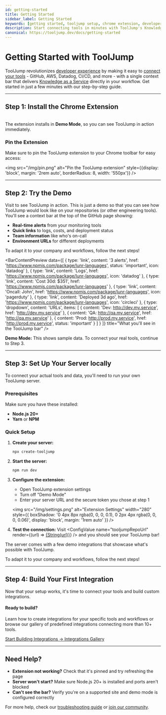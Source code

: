 ```yaml
---
id: getting-started
title: Getting Started
sidebar_label: Getting Started
keywords: [getting started, tooljump setup, chrome extension, developer tools, knowledge as a service]
description: Start connecting tools in minutes with ToolJump's Knowledge as a Service platform. Install the Chrome extension, connect GitHub, AWS, Datadog, and boost your developer experience instantly.
canonical: https://tooljump.dev/docs/getting-started
---
```



# Getting Started with ToolJump

ToolJump revolutionizes [developer experience](/docs/developer-experience) by making it easy to [connect your tools](/docs/connecting-your-tools-resources) - GitHub, AWS, Datadog, CI/CD, and more - with a single context bar that delivers [Knowledge as a Service](/docs/knowledge-as-a-service) directly in your workflow. Get started in just a few minutes with our step-by-step guide.


---

## Step 1: Install the Chrome Extension

<ChromeExtensionLink />


<br/>The extension installs in <strong>Demo Mode</strong>, so you can see ToolJump in action immediately.

### Pin the Extension
Make sure to pin the ToolJump extension to your Chrome toolbar for easy access:

<img src="/img/pin.png" alt="Pin the ToolJump extension" style={{display: 'block', margin: '2rem auto', borderRadius: 8, width: '550px'}} />

---

## Step 2: Try the Demo

Visit <DemoRepoLink /> to see ToolJump in action. This is just a demo so that you can see how ToolJump would look like on your repositories (or other engineering tools). You'll see a context bar at the top of the GitHub page showing:

- **Real-time alerts** from your monitoring tools
- **Quick links** to logs, costs, and deployment status  
- **Team information** like who's on-call
- **Environment URLs** for different deployments

To adapt it to your company and workflows, follow the next steps!

<BarContentPreview 
  data={[
    { type: 'link', content: '3 alerts', href: 'https://www.npmjs.com/package/lunr-languages', status: 'important', icon: 'datadog' },
    { type: 'link', content: 'Logs', href: 'https://www.npmjs.com/package/lunr-languages', icon: 'datadog' },
    { type: 'link', content: 'Cost 30d: $351', href: 'https://www.npmjs.com/package/lunr-languages' },
    { type: 'link', content: 'Oncall: John', href: 'https://www.npmjs.com/package/lunr-languages', icon: 'pagerduty' },
    { type: 'link', content: 'Deployed 3d ago', href: 'https://www.npmjs.com/package/lunr-languages', icon: 'circleci' },
    { 
        type: 'dropdown',
        content: 'URLs',
        items: [
            { content: 'Dev: http://dev.my.service', href: 'http://dev.my.service' },
            { content: 'QA: http://qa.my.service', href: 'http://qa.my.service' },
            { content: 'Prod: http://prod.my.service', href: 'http://prod.my.service', status: 'important' }
        ]
    }
  ]}
  title="What you'll see in the ToolJump bar"
/>

<div className="alert alert--success">
  <strong>Demo Mode:</strong> This shows sample data. To connect your real tools, continue to Step 3.
</div>

---

## Step 3: Set Up Your Server locally

To connect your actual tools and data, you'll need to run your own ToolJump server.

### Prerequisites
Make sure you have these installed:
- **Node.js 20+** 
- **Yarn** or **NPM**

### Quick Setup

1. **Create your server:**
   ```bash
   npx create-tooljump
   ```

2. **Start the server:**
   ```bash
   npm run dev
   ```

3. **Configure the extension:**
   - Open ToolJump extension settings
   - Turn off "Demo Mode"
   - Enter your server URL and the secure token you chose at step 1

   <img src="/img/settings.png" alt="Extension Settings" width="280" style={{ boxShadow: '0 4px 8px rgba(0, 0, 0, 0.1), 0 2px 4px rgba(0, 0, 0, 0.06)', display: 'block', margin: '1rem auto' }} />

4. **Test the connection:**
   Visit <ConfigValue 
     name="tooljumpRepoUrl" 
     render={(url) => <a href={String(url)}>{String(url)}</a>} 
   /> and you should see your ToolJump bar!

The server comes with a few demo integrations that showcase what's possible with ToolJump.

To adapt it to your company and workflows, follow the next steps!

---

## Step 4: Build Your First Integration

Now that your setup works, it's time to connect your tools and build custom integrations.

<div className="card">
  <div className="card__header">
    <h4 className="card__title">Ready to build?</h4>
    <p className="card__subtitle">Learn how to create integrations for your specific tools and workflows or browse our gallery of predefined integrations connecting more than 10+ tools.</p>
  </div>
  <div className="card__content" style={{ display: 'flex', gap: '1rem', alignItems: 'center' }}>
    <a href="/docs/writing-integrations" className="btn-primary" style={{ padding: '12px 24px', display: 'flex', alignItems: 'center', justifyContent: 'center' }}>
      <span>Start Building Integrations →</span>
    </a>
    <a href="/integrations" className="btn-secondary" style={{ padding: '12px 24px', display: 'flex', alignItems: 'center', justifyContent: 'center' }}>
      <span>Integrations Gallery</span>
    </a>
  </div>
</div>

---

## Need Help?

- **Extension not working?** Check that it's pinned and try refreshing the page
- **Server won't start?** Make sure Node.js 20+ is installed and ports aren't blocked
- **Can't see the bar?** Verify you're on a supported site and demo mode is configured correctly

For more help, check our [troubleshooting guide](/docs/writing-integrations/debugging) or [join our community](https://github.com/tooljump/tooljump/discussions).